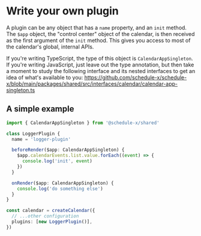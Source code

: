 # Write your own plugin

A plugin can be any object that has a `name` property, and an `init` method. The `$app` object, the "control center"
object of the calendar, is then received as the first argument of the `init` method. This gives you access to most
of the calendar's global, internal APIs.

If you're writing TypeScript, the type of this object is
`CalendarAppSingleton`. If you're writing JavaScript, just leave out the type annotation, but then take a moment to
study the following interface and its nested interfaces to get an idea of what's available to you: https://github.com/schedule-x/schedule-x/blob/main/packages/shared/src/interfaces/calendar/calendar-app-singleton.ts

## A simple example

```ts
import { CalendarAppSingleton } from '@schedule-x/shared'

class LoggerPlugin {
  name = 'logger-plugin'

  beforeRender($app: CalendarAppSingleton) {
    $app.calendarEvents.list.value.forEach((event) => {
      console.log('init', event)
    })
  }

  onRender($app: CalendarAppSingleton) {
    console.log('do something else')
  }
}

const calendar = createCalendar({
  // ...other configuration
  plugins: [new LoggerPlugin()],
})
```
